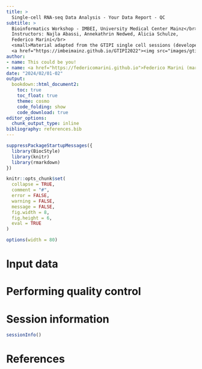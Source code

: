 ```yaml
---
title: >
  Single-cell RNA-seq Data Analysis - Your Data Report - QC
subtitle: >
  Bioinformatics Workshop - IMBEI, University Medical Center Mainz</br>
  Instructors: Najla Abassi, Annekathrin Nedwed, Alicia Schulze, 
  Federico Marini</br>
  <small>Material adapted from the GTIPI single cell sessions (developed by Federico Marini & Charlotte Soneson)</small></br>
  <a href="https://imbeimainz.github.io/GTIPI2022"><img src="images/gtipi_logo.png" alt="" height="100"/></a>
author:
- name: This could be you!
- name: <a href="https://federicomarini.github.io">Federico Marini (marinif@uni-mainz.de)</a><br><a href="https://www.unimedizin-mainz.de/imbei/">IMBEI, University Medical Center Mainz</a><br><a href="https://twitter.com/FedeBioinfo">`@FedeBioinfo`</a>
date: "2024/02/01-02"
output: 
  bookdown::html_document2:
    toc: true
    toc_float: true
    theme: cosmo
    code_folding: show
    code_download: true
editor_options: 
  chunk_output_type: inline
bibliography: references.bib
---
```


```r
suppressPackageStartupMessages({
  library(BiocStyle)
  library(knitr)
  library(rmarkdown)
})

knitr::opts_chunk$set(
  collapse = TRUE,
  comment = "#",
  error = FALSE,
  warning = FALSE,
  message = FALSE,
  fig.width = 8, 
  fig.height = 6, 
  eval = TRUE
)

options(width = 80)
```

# Input data


# Performing quality control



# Session information {-}

```r
sessionInfo()
```

# References {-}

